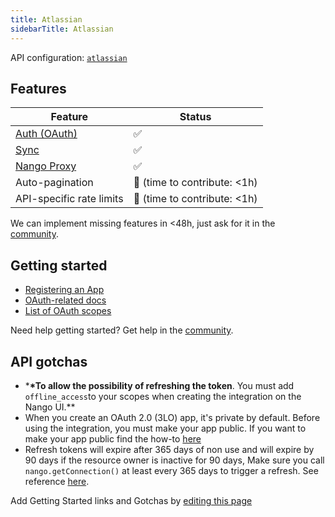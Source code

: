 ```yaml
---
title: Atlassian
sidebarTitle: Atlassian
---
```


API configuration: [`atlassian`](https://nango.dev/providers.yaml)

## Features

| Feature                                                                          | Status                          |
| -------------------------------------------------------------------------------- | ------------------------------- |
| [Auth (OAuth)](/guides/oauth)                                                      | ✅                              |
| [Sync](/guides/sync)                                                              | ✅                              |
| [Nango Proxy](/guides/proxy)                          | ✅   |
| Auto-pagination                     | 🚫 (time to contribute: &lt;1h) |
| API-specific rate limits | 🚫 (time to contribute: &lt;1h) |

<Tip>We can implement missing features in &lt;48h, just ask for it in the [community](https://nango.dev/slack).</Tip>
## Getting started

-   [Registering an App](https://developer.atlassian.com/cloud/confluence/oauth-2-3lo-apps/#enabling-oauth-2-0--3lo-)
-   [OAuth-related docs](https://developer.atlassian.com/cloud/confluence/oauth-2-3lo-apps)
-   [List of OAuth scopes](https://developer.atlassian.com/cloud/jira/platform/scopes-for-oauth-2-3LO-and-forge-apps/#classic-scopes)

<Tip>Need help getting started? Get help in the [community](https://nango.dev/slack).</Tip>

## API gotchas

-   \***\*To allow the possibility of refreshing the token**. You must add `offline_access`to your scopes when creating the integration on the Nango UI.\*\*
-   When you create an OAuth 2.0 (3LO) app, it's private by default. Before using the integration, you must make your app public. If you want to make your app public find the how-to [here](https://developer.atlassian.com/cloud/jira/platform/oauth-2-3lo-apps/#distributing-your-oauth-2-0--3lo--apps)
-   Refresh tokens will expire after 365 days of non use and will expire by 90 days if the resource owner is inactive for 90 days, Make sure you call `nango.getConnection()` at least every 365 days to trigger a refresh. See reference [here](https://developer.atlassian.com/cloud/jira/platform/oauth-2-3lo-apps/#how-do-i-get-a-new-access-token--if-my-access-token-expires-or-is-revoked-).

<Note>Add Getting Started links and Gotchas by [editing this page](https://github.com/nangohq/nango/tree/master/docs-v2/integrations/all/atlassian.mdx)</Note>
